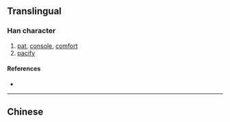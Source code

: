 {{also|撫|扶|扷}}
{{character info/new}}
==Translingual==

===Han character===
{{Han char|rn=64|rad=手|as=04|sn=7|four=|canj=QMKU|ids=⿰扌无}}

# [[pat]], [[console]], [[comfort]]
# [[pacify]]

====References====
* {{Han ref|kx=0422.120|dkj=11897|dj=0770.060|hdz=31833.030|uh=629A|ud=25242}}

----

==Chinese==
{{zh-see|撫}}